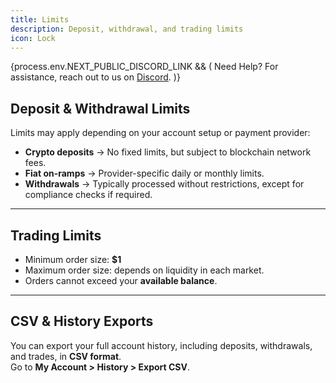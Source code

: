 ```yaml
---
title: Limits
description: Deposit, withdrawal, and trading limits
icon: Lock
---
```


{process.env.NEXT_PUBLIC_DISCORD_LINK && (
<Callout>
  Need Help? For assistance, reach out to us on <a href={process.env.NEXT_PUBLIC_DISCORD_LINK} target="_blank">Discord</a>.
</Callout>
)}

## Deposit & Withdrawal Limits

Limits may apply depending on your account setup or payment provider:

- **Crypto deposits** → No fixed limits, but subject to blockchain network fees.  
- **Fiat on-ramps** → Provider-specific daily or monthly limits.  
- **Withdrawals** → Typically processed without restrictions, except for compliance checks if required.

---

## Trading Limits

- Minimum order size: **$1**  
- Maximum order size: depends on liquidity in each market.  
- Orders cannot exceed your **available balance**.

---

## CSV & History Exports

You can export your full account history, including deposits, withdrawals, and trades, in **CSV format**.  
Go to **My Account > History > Export CSV**.
